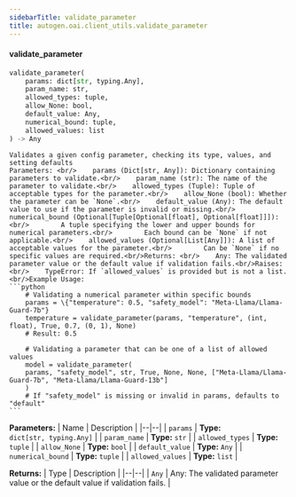 ```yaml
---
sidebarTitle: validate_parameter
title: autogen.oai.client_utils.validate_parameter
---
```


<code class="doc-symbol doc-symbol-heading doc-symbol-function"></code>
#### validate_parameter

```python
validate_parameter(
    params: dict[str, typing.Any],
    param_name: str,
    allowed_types: tuple,
    allow_None: bool,
    default_value: Any,
    numerical_bound: tuple,
    allowed_values: list
) -> Any
```

    Validates a given config parameter, checking its type, values, and setting defaults
    Parameters: <br/>    params (Dict[str, Any]): Dictionary containing parameters to validate.<br/>    param_name (str): The name of the parameter to validate.<br/>    allowed_types (Tuple): Tuple of acceptable types for the parameter.<br/>    allow_None (bool): Whether the parameter can be `None`.<br/>    default_value (Any): The default value to use if the parameter is invalid or missing.<br/>    numerical_bound (Optional[Tuple[Optional[float], Optional[float]]]): <br/>        A tuple specifying the lower and upper bounds for numerical parameters.<br/>        Each bound can be `None` if not applicable.<br/>    allowed_values (Optional[List[Any]]): A list of acceptable values for the parameter.<br/>        Can be `None` if no specific values are required.<br/>Returns: <br/>    Any: The validated parameter value or the default value if validation fails.<br/>Raises: <br/>    TypeError: If `allowed_values` is provided but is not a list.<br/>Example Usage: 
    ```python
        # Validating a numerical parameter within specific bounds
        params = \{"temperature": 0.5, "safety_model": "Meta-Llama/Llama-Guard-7b"}
        temperature = validate_parameter(params, "temperature", (int, float), True, 0.7, (0, 1), None)
        # Result: 0.5
    
        # Validating a parameter that can be one of a list of allowed values
        model = validate_parameter(
        params, "safety_model", str, True, None, None, ["Meta-Llama/Llama-Guard-7b", "Meta-Llama/Llama-Guard-13b"]
        )
        # If "safety_model" is missing or invalid in params, defaults to "default"
    ```

<b>Parameters:</b>
| Name | Description |
|--|--|
| `params` | **Type:** `dict[str, typing.Any]` |
| `param_name` | **Type:** `str` |
| `allowed_types` | **Type:** `tuple` |
| `allow_None` | **Type:** `bool` |
| `default_value` | **Type:** `Any` |
| `numerical_bound` | **Type:** `tuple` |
| `allowed_values` | **Type:** `list` |

<b>Returns:</b>
| Type | Description |
|--|--|
| `Any` | Any: The validated parameter value or the default value if validation fails. |

<br />